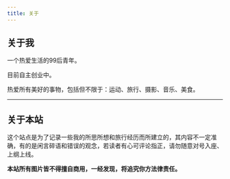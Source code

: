 ```yaml
---
title: 关于
---
```


## 关于我

一个热爱生活的99后青年。

目前自主创业中。

热爱所有美好的事物，包括但不限于：运动、旅行、摄影、音乐、美食。

---

## 关于本站

这个站点是为了记录一些我的所思所想和旅行经历而所建立的，其内容不一定准确，有的是闲言碎语和错误的观念，若读者有心可评论指正，请勿随意对号入座、上纲上线。

**本站所有图片皆不得擅自商用，一经发现，将追究你方法律责任。**